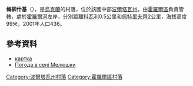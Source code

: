 {{coord|49|50|24|N|33|27|50|E|scale:100000_region:UA|display=title}}

'''梅柳什基'''（{{lang-uk|Мелюшки}}），是[[烏克蘭|烏克蘭]]的村落，位於該國中部[[波爾塔瓦州|波爾塔瓦州]]，由[[霍羅爾區|霍羅爾區]]負責管轄，處於[[霍羅爾河|霍羅爾河]]左岸，分別距離[[科瓦利_(霍羅爾區)|科瓦利]]0.5公里和[[佩特里夫齊|佩特里夫齊]]2公里，海拔高度99米，2001年人口436。

==參考資料==
* [http://gska2.rada.gov.ua/pls/z7502/A005?rdat1=25.04.2009&rf7571=26718 картка]{{dead link|date=2018年3月 |bot=InternetArchiveBot |fix-attempted=yes }}
* [http://weather.in.ua/ua/poltavskaja/15423 Погода в селі Мелюшки] {{Wayback|url=http://weather.in.ua/ua/poltavskaja/15423 |date=20111219193925 }}

{{DEFAULTSORT:Мелюшки}}
[[Category:波爾塔瓦州村落|Category:波爾塔瓦州村落]]
[[Category:霍羅爾區村落|Category:霍羅爾區村落]]


{{Poltava-geo-stub}}